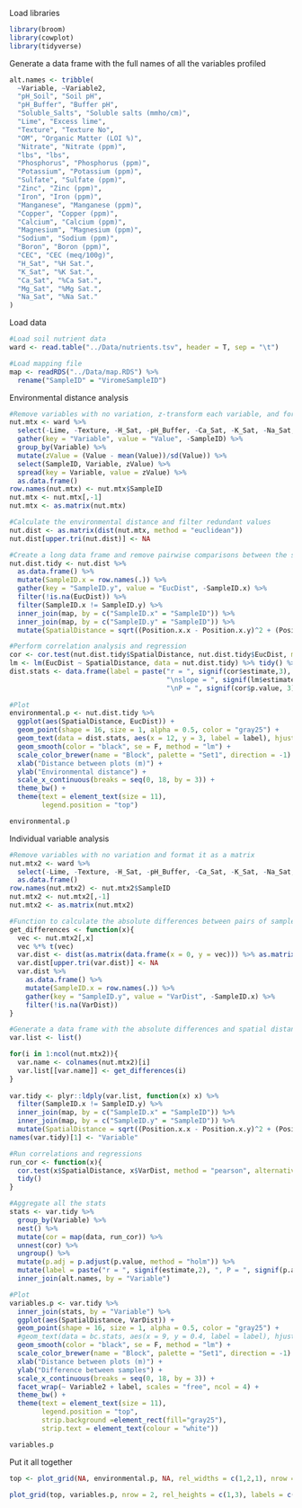 Load libraries
```r
library(broom)
library(cowplot)
library(tidyverse)
```

Generate a data frame with the full names of all the variables profiled
```r
alt.names <- tribble(
  ~Variable, ~Variable2,
  "pH_Soil", "Soil pH",
  "pH_Buffer", "Buffer pH",
  "Soluble_Salts", "Soluble salts (mmho/cm)",
  "Lime", "Excess lime",
  "Texture", "Texture No",
  "OM", "Organic Matter (LOI %)",
  "Nitrate", "Nitrate (ppm)",
  "lbs", "lbs",
  "Phosphorus", "Phosphorus (ppm)",
  "Potassium", "Potassium (ppm)",
  "Sulfate", "Sulfate (ppm)",
  "Zinc", "Zinc (ppm)",
  "Iron", "Iron (ppm)",
  "Manganese", "Manganese (ppm)",
  "Copper", "Copper (ppm)",
  "Calcium", "Calcium (ppm)",
  "Magnesium", "Magnesium (ppm)",
  "Sodium", "Sodium (ppm)",
  "Boron", "Boron (ppm)",
  "CEC", "CEC (meq/100g)",
  "H_Sat", "%H Sat.",
  "K_Sat", "%K Sat.",
  "Ca_Sat", "%Ca Sat.",
  "Mg_Sat", "%Mg Sat.",
  "Na_Sat", "%Na Sat."
)
```

Load data
```r
#Load soil nutrient data
ward <- read.table("../Data/nutrients.tsv", header = T, sep = "\t")

#Load mapping file
map <- readRDS("../Data/map.RDS") %>% 
  rename("SampleID" = "ViromeSampleID")
```

Environmental distance analysis
```r
#Remove variables with no variation, z-transform each variable, and format it as a matrix
nut.mtx <- ward %>% 
  select(-Lime, -Texture, -H_Sat, -pH_Buffer, -Ca_Sat, -K_Sat, -Na_Sat, -Mg_Sat, -lbs) %>% 
  gather(key = "Variable", value = "Value", -SampleID) %>% 
  group_by(Variable) %>% 
  mutate(zValue = (Value - mean(Value))/sd(Value)) %>% 
  select(SampleID, Variable, zValue) %>% 
  spread(key = Variable, value = zValue) %>% 
  as.data.frame()
row.names(nut.mtx) <- nut.mtx$SampleID
nut.mtx <- nut.mtx[,-1]
nut.mtx <- as.matrix(nut.mtx)

#Calculate the environmental distance and filter redundant values
nut.dist <- as.matrix(dist(nut.mtx, method = "euclidean"))
nut.dist[upper.tri(nut.dist)] <- NA 

#Create a long data frame and remove pairwise comparisons between the same sample
nut.dist.tidy <- nut.dist %>% 
  as.data.frame() %>% 
  mutate(SampleID.x = row.names(.)) %>% 
  gather(key = "SampleID.y", value = "EucDist", -SampleID.x) %>% 
  filter(!is.na(EucDist)) %>% 
  filter(SampleID.x != SampleID.y) %>% 
  inner_join(map, by = c("SampleID.x" = "SampleID")) %>% 
  inner_join(map, by = c("SampleID.y" = "SampleID")) %>% 
  mutate(SpatialDistance = sqrt((Position.x.x - Position.x.y)^2 + (Position.y.x - Position.y.y)^2))

#Perform correlation analysis and regression 
cor <- cor.test(nut.dist.tidy$SpatialDistance, nut.dist.tidy$EucDist, method = "pearson", alternative = "two.sided") %>% tidy()
lm <- lm(EucDist ~ SpatialDistance, data = nut.dist.tidy) %>% tidy() %>% filter(term == "SpatialDistance")
dist.stats <- data.frame(label = paste("r = ", signif(cor$estimate,3), 
                                       "\nslope = ", signif(lm$estimate, 3),
                                       "\nP = ", signif(cor$p.value, 3)))
  
#Plot
environmental.p <- nut.dist.tidy %>% 
  ggplot(aes(SpatialDistance, EucDist)) +
  geom_point(shape = 16, size = 1, alpha = 0.5, color = "gray25") +
  geom_text(data = dist.stats, aes(x = 12, y = 3, label = label), hjust = 0, size = 3) + 
  geom_smooth(color = "black", se = F, method = "lm") +
  scale_color_brewer(name = "Block", palette = "Set1", direction = -1) +
  xlab("Distance between plots (m)") +
  ylab("Environmental distance") +
  scale_x_continuous(breaks = seq(0, 18, by = 3)) +
  theme_bw() +
  theme(text = element_text(size = 11),
        legend.position = "top")

environmental.p
```

Individual variable analysis
```r
#Remove variables with no variation and format it as a matrix
nut.mtx2 <- ward %>% 
  select(-Lime, -Texture, -H_Sat, -pH_Buffer, -Ca_Sat, -K_Sat, -Na_Sat, -Mg_Sat, -lbs) %>% 
  as.data.frame()
row.names(nut.mtx2) <- nut.mtx2$SampleID
nut.mtx2 <- nut.mtx2[,-1]
nut.mtx2 <- as.matrix(nut.mtx2)

#Function to calculate the absolute differences between pairs of samples for each parameter
get_differences <- function(x){
  vec <- nut.mtx2[,x]
  vec %*% t(vec)
  var.dist <- dist(as.matrix(data.frame(x = 0, y = vec))) %>% as.matrix()
  var.dist[upper.tri(var.dist)] <- NA 
  var.dist %>% 
    as.data.frame() %>% 
    mutate(SampleID.x = row.names(.)) %>% 
    gather(key = "SampleID.y", value = "VarDist", -SampleID.x) %>% 
    filter(!is.na(VarDist))
}

#Generate a data frame with the absolute differences and spatial distance for each parameter
var.list <- list()

for(i in 1:ncol(nut.mtx2)){
  var.name <- colnames(nut.mtx2)[i]
  var.list[[var.name]] <- get_differences(i) 
}
  
var.tidy <- plyr::ldply(var.list, function(x) x) %>% 
  filter(SampleID.x != SampleID.y) %>% 
  inner_join(map, by = c("SampleID.x" = "SampleID")) %>% 
  inner_join(map, by = c("SampleID.y" = "SampleID")) %>% 
  mutate(SpatialDistance = sqrt((Position.x.x - Position.x.y)^2 + (Position.y.x - Position.y.y)^2))
names(var.tidy)[1] <- "Variable"

#Run correlations and regressions
run_cor <- function(x){
  cor.test(x$SpatialDistance, x$VarDist, method = "pearson", alternative = "two.sided") %>% 
  tidy()
}

#Aggregate all the stats
stats <- var.tidy %>% 
  group_by(Variable) %>% 
  nest() %>% 
  mutate(cor = map(data, run_cor)) %>% 
  unnest(cor) %>% 
  ungroup() %>% 
  mutate(p.adj = p.adjust(p.value, method = "holm")) %>% 
  mutate(label = paste("r = ", signif(estimate,2), ", P = ", signif(p.adj,3), sep = "")) %>% 
  inner_join(alt.names, by = "Variable")

#Plot
variables.p <- var.tidy %>% 
  inner_join(stats, by = "Variable") %>% 
  ggplot(aes(SpatialDistance, VarDist)) +
  geom_point(shape = 16, size = 1, alpha = 0.5, color = "gray25") +
  #geom_text(data = bc.stats, aes(x = 9, y = 0.4, label = label), hjust = 0) + 
  geom_smooth(color = "black", se = F, method = "lm") +
  scale_color_brewer(name = "Block", palette = "Set1", direction = -1) +
  xlab("Distance between plots (m)") +
  ylab("Difference between samples") +
  scale_x_continuous(breaks = seq(0, 18, by = 3)) +
  facet_wrap(~ Variable2 + label, scales = "free", ncol = 4) + 
  theme_bw() +
  theme(text = element_text(size = 11),
        legend.position = "top",
        strip.background =element_rect(fill="gray25"),
        strip.text = element_text(colour = "white"))

variables.p
```
Put it all together
```r
top <- plot_grid(NA, environmental.p, NA, rel_widths = c(1,2,1), nrow = 1, labels = c(NA, "a", NA), label_size = 15)

plot_grid(top, variables.p, nrow = 2, rel_heights = c(1,3), labels = c(NA, "b"), label_size = 15)
```

